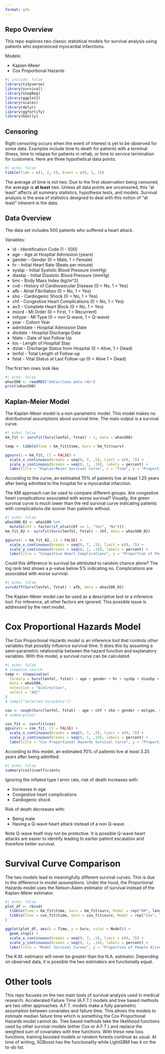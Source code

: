```yaml
---
format: gfm
---
```


## Repo Overview

This repo explores two classic statistical models for survival analysis using patients who experienced myocardial infarctions.

Models:

-   Kaplan-Meier
-   Cox Proportional Hazards

```r
#| include: false
library(tidyverse)
library(survival)
library(StepReg)
library(ggplot2)
library(scales)
library(dplyr)
library(ggfortify)
library(GGally)
```

## Censoring

Right censoring occurs when the event of interest is yet to be observed for some data. Examples include time to death for patients with a terminal illness, time to relapse for patients in rehab, or time to service termination for customers. Here are three hypothetical data points.

```r
#| echo: false
tibble(Time = c(1, 2, 3), Event = c(0, 1, 1))
```

The average of time is not two. Due to the first observation being censored, the average is **at least** two. Unless all data points are uncensored, this "at least" affects all summary statistics, hypothesis tests, and models. Survival analysis is the area of statistics designed to deal with this notion of "at least" inherent in the data.

## Data Overview

The data set includes 500 patients who suffered a heart attack.

Variables:

-   id - Identification Code (1 - 500)
-   age - Age at Hospital Admission (years)
-   gender - Gender (0 = Male, 1 = Female)
-   hr - Initial Heart Rate (Beats per minute)
-   sysbp - Initial Systolic Blood Pressure (mmHg)
-   diasbp - Initial Diastolic Blood Pressure (mmHg)
-   bmi - Body Mass Index (kg/m\^2)
-   cvd - History of Cardiovascular Disease (0 = No, 1 = Yes)
-   afb - Atrial Fibrillation (0 = No, 1 = Yes)
-   sho - Cardiogenic Shock (0 = No, 1 = Yes)
-   chf - Congestive Heart Complications (0 = No, 1 = Yes)
-   av3 - Complete Heart Block (0 = No, 1 = Yes)
-   miord - MI Order (0 = First, 1 = Recurrent)
-   mitype - MI Type (0 = non Q-wave, 1 = Q-wave)
-   year - Cohort Year
-   admitdate - Hospital Admission Date
-   disdate - Hospital Discharge Date
-   fdate - Date of last Follow Up
-   los - Length of Hospital Stay
-   dstat - Discharge Status from Hospital (0 = Alive, 1 = Dead)
-   lenfol - Total Length of Follow-up
-   fstat - Vital Status at Last Follow-up (0 = Alive 1 = Dead)

The first ten rows look like

```r
#| echo: false
whas500 <- readRDS("data/clean_data.rds")
print(whas500)
```

## Kaplan-Meier Model

The Kaplan-Meier model is a non-parametric model. This model makes no distributional assumptions about survival time. The main output is a survival curve.

```r
#| echo: false
km_fit <- survfit(Surv(lenfol, fstat) ~ 1, data = whas500)

temp <- tibble(Time = km_fit$time, Surv = km_fit$surv)

ggsurv(s = km_fit, CI = FALSE) +
  scale_x_continuous(breaks = seq(0, 7, .5), limit = c(0, 7)) +
  scale_y_continuous(breaks = seq(0, 1, .10), labels = percent) +
  labs(title = "Kaplan-Meier Survival Curve", x = "Time", y = "Proportion of People Alive")
```

According to the curve, an estimated 70% of patients live at least 1.25 years after being admitted to the hospital for a myocardial infarction.

The KM approach can be used to compare different groups. Are congestive heart complications associated with worse survival? Visually, the green survival curve is much lower than the red survival curve indicating patients with complications die sooner than patients without.

```r
#| echo: false
whas500_02 <- whas500 %>%
  mutate(chf = factor(if_else(chf == 1, "Yes", "No")))
km_fit_02 <- survfit(Surv(lenfol, fstat) ~ chf, data = whas500_02)

ggsurv(s = km_fit_02, CI = FALSE) +
  scale_x_continuous(breaks = seq(0, 7, .5), limit = c(0, 7)) +
  scale_y_continuous(breaks = seq(0, 1, .10), labels = percent) +
  labs(title = "Congestive Heart Complications", y = "Proportion of People Alive")
```

Could this difference in survival be attributed to random chance alone? The log rank test shows a p-value below 5% indicating no. Complications are associated with worse survival.

```r
#| echo: false
survdiff(Surv(lenfol, fstat) ~ afb, data = whas500_02)
```


The Kaplan-Meier model can be used as a descriptive tool or a inference tool. For inference, all other factors are ignored. This possible issue is addressed by the next model.

# Cox Proportional Hazards Model

The Cox Proportional Hazards model is an inference tool that controls other variables that possibly influence survival time. It does this by assuming a semi-parametric relationship between the hazard function and explanatory variables. With this model, a survival curve can be calculated. 

```r
#| echo: false
# stepwise search
temp <- stepwiseCox(
  formula = Surv(lenfol, fstat) ~ age + gender + hr + sysbp + diasbp + bmi + cvd + afb + sho + chf + av3 + miord + mitype,
  data = whas500,
  selection = "bidirection",
  select = "AIC"
)
# temp[["Selected Varaibles"]]

cox <- coxph(Surv(lenfol, fstat) ~ age + chf + sho + gender + mitype, data = whas500)
# summary(cox)

cox_fit <- survfit(cox)
ggsurv(s = cox_fit, CI = FALSE) +
  scale_x_continuous(breaks = seq(0, 7, .5), limit = c(0, 7)) +
  scale_y_continuous(breaks = seq(0, 1, .10), labels = percent) +
  labs(title = "Cox Proportional Hazards Survival Curve", y = "Proportion of People Alive")
```
According to this model, an estimated 70% of patients live at least 3.25 years after being admitted.



```r
#| echo: false
summary(cox)$coefficients
```

Ignoring the inflated type I error rate, risk of death increases with:

* Increases in age
* Congestive heart complications
* Cardiogenic shock

Risk of death decreases with:

* Being male
* Having a Q-wave heart attack instead of a non Q-wave.

Note Q-wave itself may not be protective. It is possible Q-wave heart attacks are easier to identify leading to earlier patient escalation and therefore better survival.

# Survival Curve Comparison

The two models lead to meaningfully different survival curves. This is due to the difference in model assumptions. Under the hood, the Proportional Hazards model uses the Nelson-Aalen estimator of survival instead of the Kaplan-Meier estimator.

```r
#| echo: false
plot_df <- rbind(
  tibble(Time = km_fit$time, Surv = km_fit$surv, Model = rep("KM", length(km_fit$time))),
  tibble(Time = cox_fit$time, Surv = cox_fit$surv, Model = rep("Cox", length(cox_fit$time)))
)

ggplot(plot_df, aes(x = Time, y = Surv, color = Model)) +
  geom_step() +
  scale_x_continuous(breaks = seq(0, 7, .5), limit = c(0, 7)) +
  scale_y_continuous(breaks = seq(0, 1, .10), labels = percent) +
  labs(title = "Model Survival Curves", y = "Proportion of People Alive")
```

The K.M. estimator will never be greater than the N.A. estimator. Depending on observed data, it is possible the two estimators are functionally equal.

# Other tools

This repo focuses on the two main tools of survival analysis used in medical research. Accelerated Failure Time (A.F.T.) models and tree based methods are two other approaches. A.F.T. models make a fully parametric assumption between covariates and failure time. This allows the models to estimate median failure time which is something the Cox Proportional Hazards model cannot do. Tree based methods take the likelihood functions used by other survival models (either Cox or A.F.T.) and replace the weighted sum of covariates with tree functions. With these new loss functions, training boosted models or random forests continue as usual. At time of writing, XGBoost has the functionality while LightGBM has it on the to-do list.
